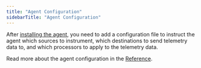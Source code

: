 ---
title: "Agent Configuration"
sidebarTitle: "Agent Configuration"
---

After [installing the agent](/vmagent/setup/installation), you need to add a configuration file to instruct the agent which sources to instrument, which destinations to send telemetry data to, and which processors to apply to the telemetry data.

Read more about the agent configuration in the [Reference](/vmagent/configuration/reference).
